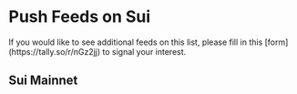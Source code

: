 
# Push Feeds on Sui

<Callout variant="info">
  If you would like to see additional feeds on this list, please fill in this
  [form](https://tally.so/r/nGz2jj) to signal your interest.
</Callout>

## Sui Mainnet

<SponsoredFeedsTable feeds={suiMainnet} networkName="Sui mainnet" />
